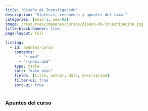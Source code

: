 ```yaml
---
title: "Diseño de Investigación"
description: "Síntesis, resúmenes y apuntes del ramo."
categories: [anio-1, sem-02]
image: /resources/imagenes/cursos/diseno-de-investigacion.jpg
title-block-banner: true
page-layout: full

listing:
  - id: apuntes-curso
    contents:
      - "*.qmd"
      - "!index.qmd"
    type: table
    sort: "date desc"
    fields: [title, author, date, description]
    filter-ui: true
    sort-ui: true
---
```


### Apuntes del curso
::: {#apuntes-curso}
:::
